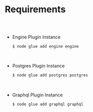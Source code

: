 
<Meta title="Functions.Action Plugin Docs/Requirements" />

# Requirements

##

<br/>

* Engine Plugin Instance
    
    ```bash
    $ node glue add engine engine
    ```

<br/>

* Postgres Plugin Instance
    
    ```bash
    $ node glue add postgres postgres
    ```

<br/>

* Graphql Plugin Instance
    
    ```bash
    $ node glue add graphql graphql
    ```

